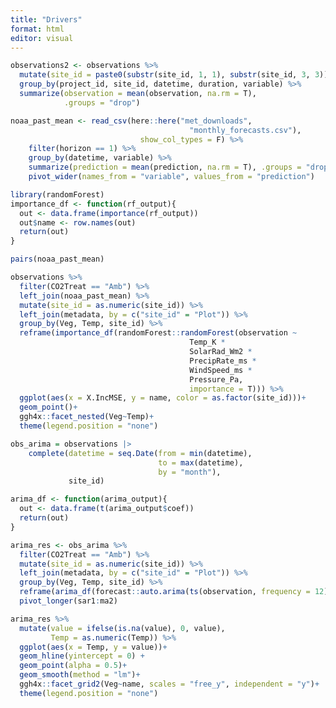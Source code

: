 ```yaml
---
title: "Drivers"
format: html
editor: visual
---
```


```r
observations2 <- observations %>%
  mutate(site_id = paste0(substr(site_id, 1, 1), substr(site_id, 3, 3))) %>%
  group_by(project_id, site_id, datetime, duration, variable) %>%
  summarize(observation = mean(observation, na.rm = T),
            .groups = "drop")

noaa_past_mean <- read_csv(here::here("met_downloads",
                                        "monthly_forecasts.csv"),
                             show_col_types = F) %>%
    filter(horizon == 1) %>%
    group_by(datetime, variable) %>%
    summarize(prediction = mean(prediction, na.rm = T), .groups = "drop") %>%
    pivot_wider(names_from = "variable", values_from = "prediction")

library(randomForest)
importance_df <- function(rf_output){
  out <- data.frame(importance(rf_output))
  out$name <- row.names(out)
  return(out)
}

pairs(noaa_past_mean)

observations %>%
  filter(CO2Treat == "Amb") %>%
  left_join(noaa_past_mean) %>%
  mutate(site_id = as.numeric(site_id)) %>%
  left_join(metadata, by = c("site_id" = "Plot")) %>%
  group_by(Veg, Temp, site_id) %>%
  reframe(importance_df(randomForest::randomForest(observation ~ 
                                        Temp_K * 
                                        SolarRad_Wm2 * 
                                        PrecipRate_ms *
                                        WindSpeed_ms *
                                        Pressure_Pa,
                                        importance = T))) %>%
  ggplot(aes(x = X.IncMSE, y = name, color = as.factor(site_id)))+
  geom_point()+
  ggh4x::facet_nested(Veg~Temp)+
  theme(legend.position = "none")

obs_arima = observations |>
    complete(datetime = seq.Date(from = min(datetime), 
                                 to = max(datetime),
                                 by = "month"), 
             site_id)

arima_df <- function(arima_output){
  out <- data.frame(t(arima_output$coef))
  return(out)
}

arima_res <- obs_arima %>%
  filter(CO2Treat == "Amb") %>%
  mutate(site_id = as.numeric(site_id)) %>%
  left_join(metadata, by = c("site_id" = "Plot")) %>%
  group_by(Veg, Temp, site_id) %>%
  reframe(arima_df(forecast::auto.arima(ts(observation, frequency = 12), D = 1))) %>%
  pivot_longer(sar1:ma2) 

arima_res %>%
  mutate(value = ifelse(is.na(value), 0, value),
         Temp = as.numeric(Temp)) %>%
  ggplot(aes(x = Temp, y = value))+
  geom_hline(yintercept = 0) +
  geom_point(alpha = 0.5)+
  geom_smooth(method = "lm")+
  ggh4x::facet_grid2(Veg~name, scales = "free_y", independent = "y")+
  theme(legend.position = "none")
```
